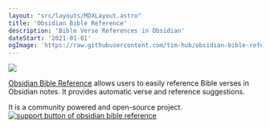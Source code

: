```yaml
---
layout: "src/layouts/MDXLayout.astro"
title: 'Obsidian Bible Reference'
description: 'Bible Verse References in Obsidian'
dateStart: '2021-01-01'
ogImage: 'https://raw.githubusercontent.com/tim-hub/obsidian-bible-reference/master/docs/obsidian-bible-reference-demo.gif'
---
```




![](https://raw.githubusercontent.com/tim-hub/obsidian-bible-reference/master/docs/obsidian-bible-reference-demo.gif)

[Obsidian Bible Reference](https://github.com/tim-hub/obsidian-bible-reference) allows users to easily reference Bible verses in Obsidian notes. It provides automatic verse and reference suggestions.

It is a community powered and open-source project. [![support button of obsidian bible reference](https://img.shields.io/static/v1?label=Sponsor&message=%E2%9D%A4&logo=GitHub&color=%23fe8e86)](https://github.com/sponsors/tim-hub)
